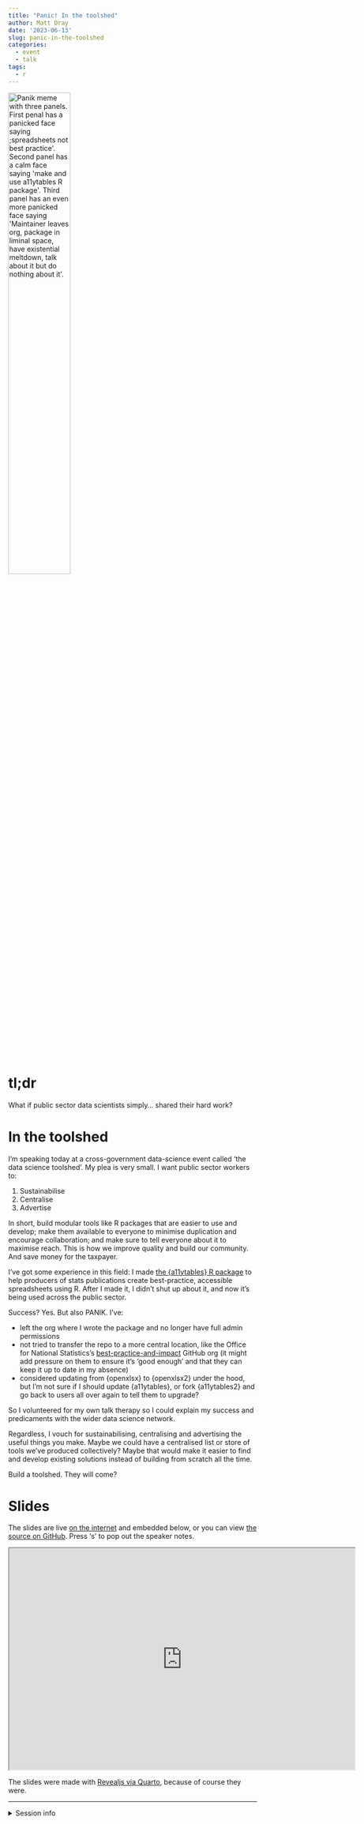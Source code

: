 ```yaml
---
title: "Panic! In the toolshed"
author: Matt Dray
date: '2023-06-13'
slug: panic-in-the-toolshed
categories:
  - event
  - talk
tags:
  - r
---
```


<div class="figure">
<img src="/post/2023-06-01-panic-in-the-toolshed_files/panik.png" alt="Panik meme with three panels. First penal has a panicked face saying ;spreadsheets not best practice'. Second panel has a calm face saying 'make and use a11ytables R package'. Third panel has an even more panicked face saying 'Maintainer leaves org, package in liminal space, have existential meltdown, talk about it but do nothing about it'." width="50%"/>
</div>

# tl;dr

What if public sector data scientists simply... shared their hard work?

# In the toolshed

I'm speaking today at a cross-government data-science event called 'the data science toolshed'. My plea is very small. I want public sector workers to:

1. Sustainabilise
1. Centralise
1. Advertise

In short, build modular tools like R packages that are easier to use and develop; make them available to everyone to minimise duplication and encourage collaboration; and make sure to tell everyone about it to maximise reach. This is how we improve quality and build our community. And save money for the taxpayer. 

I've got some experience in this field: I made [the {a11ytables} R package](https://co-analysis.github.io/a11ytables/) to help producers of stats publications create best-practice, accessible spreadsheets using R. After I made it, I didn't shut up about it, and now it's being used across the public sector.

Success? Yes. But also PANIK. I've:

* left the org where I wrote the package and no longer have full admin permissions
* not tried to transfer the repo to a more central location, like the Office for National Statistics's [best-practice-and-impact](https://github.com/best-practice-and-impact) GitHub org (it might add pressure on them to ensure it's 'good enough' and that they can keep it up to date in my absence)
* considered updating from {openxlsx} to {openxlsx2} under the hood, but I'm not sure if I should update {a11ytables}, or fork {a11ytables2} and go back to users all over again to tell them to upgrade?

So I volunteered for my own talk therapy so I could explain my success and predicaments with the wider data science network.

Regardless, I vouch for sustainabilising, centralising and advertising the useful things you make. Maybe we could have a centralised list or store of tools we've produced collectively? Maybe that would make it easier to find and develop existing solutions instead of building from scratch all the time.

Build a toolshed. They will come?

# Slides

The slides are live [on the internet](https://matt-dray.github.io/government-toolshed/) and embedded below, or you can view [the source on GitHub](https://matt-dray.github.io/government-toolshed/#/section-1). Press 's' to pop out the speaker notes.

<iframe width="700" height="449" src="https://matt-dray.github.io/government-toolshed/" title="Slides for a presentation called 'panic in the toolshed' written with Quarto."></iframe>

The slides were made with [Revealjs via Quarto](https://quarto.org/docs/presentations/revealjs/), because of course they were.

---
<details><summary>Session info</summary>
```r
sessioninfo::session_info()
```
</details>
